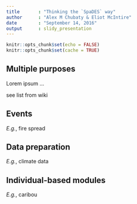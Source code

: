 ```yaml
---
title       : "Thinking the `SpaDES` way"
author      : "Alex M Chubaty & Eliot McIntire"
date        : "September 14, 2016"
output      : slidy_presentation
---
```


```r
knitr::opts_chunk$set(echo = FALSE)
knitr::opts_chunk$set(cache = TRUE)
```

## Multiple purposes

Lorem ipsum ...

see list from wiki

## Events

*E.g.*, fire spread

## Data preparation

*E.g.*, climate data

## Individual-based modules

*E.g.*, caribou
